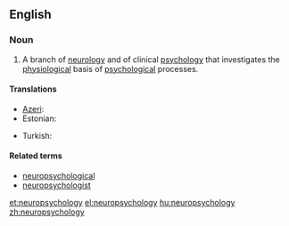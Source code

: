 ==English==

===Noun===
{{wikipedia}}
{{en-noun|-}}

# A branch of [[neurology]] and of clinical [[psychology]] that investigates the [[physiological]] basis of [[psychological]] processes.

====Translations====
{{trans-top}}
* [[Azeri]]: {{t|az|neyropsixologiya}}
* Estonian: {{t|et|neuropsühholoogia}}
{{trans-mid}}
* Turkish: {{t|tr|nöropsikoloji}}
{{trans-bottom}}

====Related terms====
* [[neuropsychological]]
* [[neuropsychologist]]

[[et:neuropsychology]]
[[el:neuropsychology]]
[[hu:neuropsychology]]
[[zh:neuropsychology]]